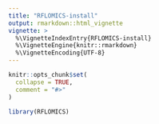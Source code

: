 ```yaml
---
title: "RFLOMICS-install"
output: rmarkdown::html_vignette
vignette: >
  %\VignetteIndexEntry{RFLOMICS-install}
  %\VignetteEngine{knitr::rmarkdown}
  %\VignetteEncoding{UTF-8}
---
```


```r
knitr::opts_chunk$set(
  collapse = TRUE,
  comment = "#>"
)
```

```r
library(RFLOMICS)
```
